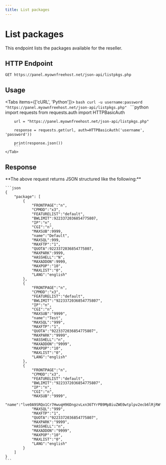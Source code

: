 ```yaml
---
title: List packages
---
```



# List packages
This endpoint lists the packages available for the reseller.


## HTTP Endpoint

`GET https://panel.myownfreehost.net/json-api/listpkgs.php`

## Usage

<Tabs items={['cURL', 'Python']}>
    <Tab>
        ```bash
        curl -u username:password "https://panel.myownfreehost.net/json-api/listpkgs.php"
        ```
    </Tab>
    <Tab>
        ```python
        import requests
        from requests.auth import HTTPBasicAuth

        url = "https://panel.myownfreehost.net/json-api/listpkgs.php"

        response = requests.get(url, auth=HTTPBasicAuth('username', 'password'))

        print(response.json())
        ```
    </Tab>
</Tabs>


## Response

<Callout emoji="💡">
    **The above request returns JSON structured like the following:**

    ```json
    {
        "package": [
            {
                "FRONTPAGE":"n",
                "CPMOD":"x3",
                "FEATURELIST":"default",
                "BWLIMIT":9223372036854775807,
                "IP":"n",
                "CGI":"n",
                "MAXSUB":9999,
                "name":"Default",
                "MAXSQL":999,
                "MAXFTP":"1",
                "QUOTA":9223372036854775807,
                "MAXPARK":9999,
                "HASSHELL":"N",
                "MAXADDON":9999,
                "MAXPOP":"10",
                "MAXLIST":"0",
                "LANG":"english"
            },
            {
                "FRONTPAGE":"n",
                "CPMOD":"x3",
                "FEATURELIST":"default",
                "BWLIMIT":"9223372036854775807",
                "IP":"n",
                "CGI":"n",
                "MAXSUB":"9999",
                "name":"Test",
                "MAXSQL":"999",
                "MAXFTP":"1",
                "QUOTA":"9223372036854775807",
                "MAXPARK":"9999",
                "HASSHELL":"n",
                "MAXADDON":"9999",
                "MAXPOP":"10",
                "MAXLIST":"0",
                "LANG":"english"
            },
            {
                "FRONTPAGE":"n",
                "CPMOD":"x3",
                "FEATURELIST":"default",
                "BWLIMIT":"9223372036854775807",
                "IP":"n",
                "CGI":"n",
                "MAXSUB":"9999",
                "name":"lve0A9SRQo1Cr7HwuqH96DngzvLxn36TYrPB9MpBiuZWE0wtplpv2ecb6lRjRWfvS2iqRMArzWMlh7czbO6YPyJucyxjSEYHC7ZPvn08hsY3ZiE1RSDvxXER1NTprFoAbgT6ZHGvqZYFFvudliUhHp4f3iZGqef6tWVNRhB2D04AwtrDP2zeocoIduHOIuPabEV332vaAdz5Guo4eSAfTlnPBlunXgIkz9XAQK7SLXE0Qrsj2sH5rJOQe8MY3MX_Test",
                "MAXSQL":"999",
                "MAXFTP":"1",
                "QUOTA":"9223372036854775807",
                "MAXPARK":"9999",
                "HASSHELL":"n",
                "MAXADDON":"9999",
                "MAXPOP":"10",
                "MAXLIST":"0",
                "LANG":"english"
            }
        ]
    }
    ```
</Callout>
